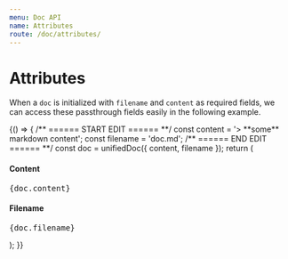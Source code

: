 ```yaml
---
menu: Doc API
name: Attributes
route: /doc/attributes/
---
```



# Attributes

When a `doc` is initialized with `filename` and `content` as required fields, we can access these passthrough fields easily in the following example.

<Playground>
  {() => {
    /** ====== START EDIT ======  **/
    const content = '> **some** markdown content';
    const filename = 'doc.md';
    /** ====== END EDIT ======  **/
    const doc = unifiedDoc({ content, filename });
    return (
      <div>
        <h4>Content</h4>
        <pre>{doc.content}</pre>
        <h4>Filename</h4>
        <pre>{doc.filename}</pre>
      </div>
    );
  }}
</Playground>
